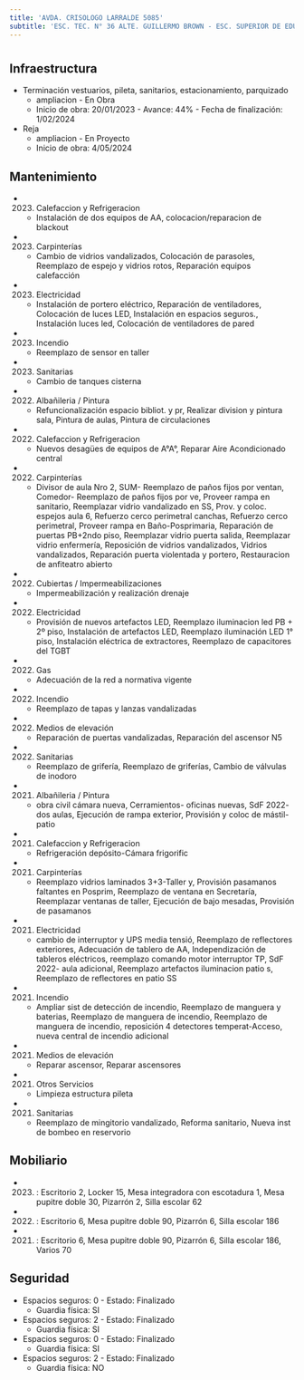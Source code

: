 ```yaml
---
title: 'AVDA. CRISOLOGO LARRALDE 5085'
subtitle: 'ESC. TEC. N° 36 ALTE. GUILLERMO BROWN - ESC. SUPERIOR DE EDUCACIÓN ARTÍSTICA EN MÚSICA JUAN PEDRO ESNAOLA - ESCUELA INF. N° 06/15° NARANJO EN FLOR - ESC. PARA NIÑOS, NIÑAS Y JÓVENES CON PLURIDISCAPACIDAD MOTORA N° 11 DR. AQUILES GAREISO - ESC. INTEGRAL INTERDISCIPLINARIA N° 01 - Auditorio Polo Saavedra - Sup Inicial X B'
---
```


#
## Infraestructura

* Terminación vestuarios, pileta, sanitarios, estacionamiento, parquizado 
    + ampliacion - En Obra 
    + Inicio de obra: 20/01/2023 - Avance: 44% - Fecha de finalización: 1/02/2024 


* Reja 
    + ampliacion - En Proyecto 
    + Inicio de obra: 4/05/2024 






## Mantenimiento

*  (2023) Calefaccion y Refrigeracion 
    + Instalación de dos equipos de AA, colocacion/reparacion de blackout

*  (2023) Carpinterías 
    + Cambio de vidrios vandalizados, Colocación de parasoles, Reemplazo de espejo y vidrios rotos, Reparación equipos calefacción

*  (2023) Electricidad 
    + Instalación de portero eléctrico, Reparación de ventiladores, Colocación de luces LED, Instalación en espacios seguros., Instalación luces led, Colocación de ventiladores de pared

*  (2023) Incendio 
    + Reemplazo de sensor en taller

*  (2023) Sanitarias 
    + Cambio de tanques cisterna

*  (2022) Albañileria / Pintura 
    + Refuncionalización espacio bibliot. y pr, Realizar division y pintura sala, Pintura de aulas, Pintura  de circulaciones

*  (2022) Calefaccion y Refrigeracion 
    + Nuevos desagües de equipos de A°A°, Reparar Aire Acondicionado central

*  (2022) Carpinterías 
    + Divisor de aula Nro 2, SUM- Reemplazo de paños fijos por ventan, Comedor- Reemplazo de paños fijos por ve, Proveer rampa en sanitario, Reemplazar vidrio vandalizado en SS, Prov. y coloc. espejos aula 6, Refuerzo cerco perimetral canchas, Refuerzo cerco perimetral, Proveer rampa en Baño-Posprimaria, Reparación de puertas PB+2ndo piso, Reemplazar vidrio puerta salida, Reemplazar vidrio enfermería, Reposición de vidrios vandalizados, Vidrios vandalizados, Reparación  puerta violentada y portero, Restauracion de anfiteatro abierto

*  (2022) Cubiertas / Impermeabilizaciones 
    + Impermeabilización y realización drenaje

*  (2022) Electricidad 
    + Provisión de nuevos artefactos LED, Reemplazo iluminacion led PB + 2º piso, Instalación de artefactos LED, Reemplazo iluminación LED 1° piso, Instalación eléctrica de extractores, Reemplazo de capacitores del TGBT

*  (2022) Gas 
    + Adecuación de la red a normativa vigente

*  (2022) Incendio 
    + Reemplazo de tapas y lanzas vandalizadas

*  (2022) Medios de elevación 
    + Reparación de puertas vandalizadas, Reparación del ascensor N5

*  (2022) Sanitarias 
    + Reemplazo de grifería, Reemplazo de griferías, Cambio de válvulas de inodoro

*  (2021) Albañileria / Pintura 
    + obra civil cámara nueva, Cerramientos- oficinas nuevas, SdF 2022- dos aulas, Ejecución de rampa exterior, Provisión y coloc de mástil- patio

*  (2021) Calefaccion y Refrigeracion 
    + Refrigeración depósito-Cámara frigorific

*  (2021) Carpinterías 
    + Reemplazo vidrios laminados 3+3-Taller y, Provisión pasamanos faltantes en Posprim, Reemplazo de ventana en Secretaría, Reemplazar ventanas de taller, Ejecución de bajo mesadas, Provisión de pasamanos

*  (2021) Electricidad 
    + cambio de interruptor y UPS media tensió, Reemplazo de reflectores exteriores, Adecuación de tablero de AA, Independización de tableros eléctricos, reemplazo comando motor interruptor TP, SdF 2022- aula adicional, Reemplazo artefactos iluminacion patio s, Reemplazo de reflectores en patio SS

*  (2021) Incendio 
    + Ampliar sist de detección de incendio, Reemplazo de manguera y baterias, Reemplazo de manguera de incendio, Reemplazo de manguera de incendio, reposición 4 detectores temperat-Acceso, nueva central de incendio adicional

*  (2021) Medios de elevación 
    + Reparar ascensor, Reparar ascensores

*  (2021) Otros Servicios 
    + Limpieza estructura pileta

*  (2021) Sanitarias 
    + Reemplazo de mingitorio vandalizado, Reforma sanitario, Nueva inst de bombeo en reservorio





## Mobiliario

*  (2023) : Escritorio 2, Locker 15, Mesa integradora con escotadura 1, Mesa pupitre doble 30, Pizarrón 2, Silla escolar 62 

*  (2022) : Escritorio 6, Mesa pupitre doble 90, Pizarrón 6, Silla escolar 186 

*  (2021) : Escritorio 6, Mesa pupitre doble 90, Pizarrón 6, Silla escolar 186, Varios 70 





## Seguridad

*  Espacios seguros: 0 - Estado: Finalizado 
    + Guardia física: SI

*  Espacios seguros: 2 - Estado: Finalizado 
    + Guardia física: SI

*  Espacios seguros: 0 - Estado: Finalizado 
    + Guardia física: SI

*  Espacios seguros: 2 - Estado: Finalizado 
    + Guardia física: NO



